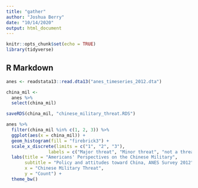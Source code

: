 ```yaml
---
title: "gather"
author: "Joshua Berry"
date: "10/14/2020"
output: html_document
---
```


```r
knitr::opts_chunk$set(echo = TRUE)
library(tidyverse)
```

## R Markdown

```r
anes <- readstata13::read.dta13("anes_timeseries_2012.dta")

china_mil <-
  anes %>%
  select(china_mil)

saveRDS(china_mil, "chinese_military_threat.RDS")

anes %>%
  filter(china_mil %in% c(1, 2, 3)) %>%
  ggplot(aes(x = china_mil)) +
  geom_histogram(fill = "firebrick3") +
  scale_x_discrete(limits = c("1", "2", "3"),
                labels = c("Major threat", "Minor threat", "not a threat")) +
  labs(title = "Americans' Perspectives on the Chinese Military",
       subtitle = "Policy and attitudes toward China, ANES Survey 2012",
       x = "Chinese Military Threat",
       y = "Count") +
  theme_bw()
  
```

